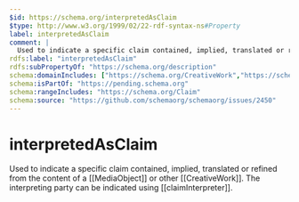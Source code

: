 ```yaml
---
$id: https://schema.org/interpretedAsClaim
$type: http://www.w3.org/1999/02/22-rdf-syntax-ns#Property
label: interpretedAsClaim
comment: |
  Used to indicate a specific claim contained, implied, translated or refined from the content of a [[MediaObject]] or other [[CreativeWork]]. The interpreting party can be indicated using [[claimInterpreter]].
rdfs:label: "interpretedAsClaim"
rdfs:subPropertyOf: "https://schema.org/description"
schema:domainIncludes: ["https://schema.org/CreativeWork","https://schema.org/MediaObject"]
schema:isPartOf: "https://pending.schema.org"
schema:rangeIncludes: "https://schema.org/Claim"
schema:source: "https://github.com/schemaorg/schemaorg/issues/2450"
---
```


# interpretedAsClaim

Used to indicate a specific claim contained, implied, translated or refined from the content of a [[MediaObject]] or other [[CreativeWork]]. The interpreting party can be indicated using [[claimInterpreter]].

